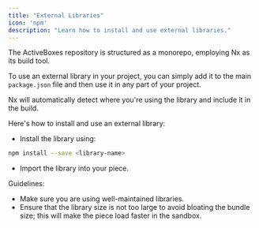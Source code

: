 ```yaml
---
title: "External Libraries"
icon: 'npm'
description: "Learn how to install and use external libraries."
---
```


The ActiveBoxes repository is structured as a monorepo, employing Nx as its build tool.

To use an external library in your project, you can simply add it to the main `package.json` file and then use it in any part of your project.

Nx will automatically detect where you're using the library and include it in the build.

Here's how to install and use an external library:

- Install the library using:

```bash
npm install --save <library-name>
```

- Import the library into your piece.

Guidelines:
- Make sure you are using well-maintained libraries.
- Ensure that the library size is not too large to avoid bloating the bundle size; this will make the piece load faster in the sandbox.